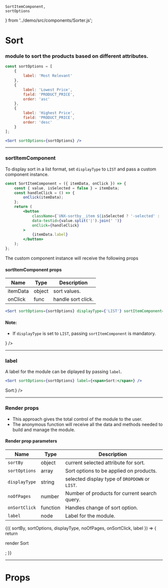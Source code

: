 
    SortItemComponent,
    sortOptions
} from '../demo/src/components/Sorter.js';

<Meta title="Sort" component={Sort} />

# Sort

### module to sort the products based on different attributes.

```js
const sortOptions = [
    {
        label: 'Most Relevant'
    },
    {
        label: 'Lowest Price',
        field: 'PRODUCT_PRICE',
        order: 'asc'
    },
    {
        label: 'Highest Price',
        field: 'PRODUCT_PRICE',
        order: 'desc'
    }
];
```

```jsx
<Sort sortOptions={sortOptions} />
```

<Preview>
    <Story name="default">
        <UnbxdSearchWrapper siteKey={siteKey} apiKey={apiKey}>
            <Sort sortOptions={sortOptions} />
            <Products attributesMap={attributesMap} />
            <div className="hidden">
                <SearchBox defaultSearch={defaultSearch} />
            </div>
        </UnbxdSearchWrapper>
    </Story>
</Preview>

---

### sortItemComponent

To display sort in a list format, set `displayType` to `LIST` and pass a custom component instance.

```jsx
const SortItemComponent = ({ itemData, onClick }) => {
    const { value, isSelected = false } = itemData;
    const handleClick = () => {
        onClick(itemData);
    };
    return (
        <button
            className={`UNX-sortby__item ${isSelected ? '-selected' : ''}`}
            data-testid={value.split('|').join(' ')}
            onClick={handleClick}
        >
            {itemData.label}
        </button>
    );
};
```

The custom component instance will receive the following props

#### sortItemComponent props

| Name     | Type   | Description        |
| -------- | ------ | ------------------ |
| itemData | object | sort values.       |
| onClick  | func   | handle sort click. |

```jsx
<Sort sortOptions={sortOptions} displayType={'LIST'} sortItemComponent={<SortItemComponent />} />
```

#### Note:

-   If `displayType` is set to `LIST`, passing `sortItemComponent` is mandatory.

<Preview>
    <Story name="with displayType">
        <UnbxdSearchWrapper siteKey={siteKey} apiKey={apiKey}>
            <Sort
                sortOptions={sortOptions}
                displayType={'LIST'}
                sortItemComponent={<SortItemComponent />}
            />
            <Products attributesMap={attributesMap} />
            <div className="hidden">
                <SearchBox defaultSearch={defaultSearch} />
            </div>
        </UnbxdSearchWrapper>
    </Story>
</Preview>

---

### label

A label for the module can be diplayed by passing `label`.

```jsx
<Sort sortOptions={sortOptions} label={<span>Sort:</span>} />
```

<Preview>
    <Story name="with label">
        <UnbxdSearchWrapper siteKey={siteKey} apiKey={apiKey}>
            <Sort sortOptions={sortOptions} label={<span>Sort:</span>} />
            <Products attributesMap={attributesMap} />
            <div className="hidden">
                <SearchBox defaultSearch={defaultSearch} />
            </div>
        </UnbxdSearchWrapper>
    </Story>
</Preview>

---

### Render props

-   This approach gives the total control of the module to the user.
-   The anonymous function will receive all the data and methods needed to build and manage the module.

#### Render prop parameters

| Name          | Type     | Description                                    |
| ------------- | -------- | ---------------------------------------------- |
| `sortBy`      | object   | current selected attribute for sort.           |
| `sortOptions` | array    | Sort options to be applied on products.        |
| `displayType` | string   | selected display type of `DROPDOWN` or `LIST`. |
| `noOfPages`   | number   | Number of products for current search query.   |
| `onSortClick` | function | Handles change of sort option.                 |
| `label`       | node     | Label for the module.                          |

<Preview>
    <Story name="with render props">
        <UnbxdSearchWrapper siteKey={siteKey} apiKey={apiKey}>
            <Sort sortOptions={sortOptions}>
                {({
                    sortBy,
                    sortOptions,
                    displayType,
                    noOfPages,
                    onSortClick,
                    label
                }) => {
                    return <p>render Sort</p>;
                }}
            </Sort>
            <Products attributesMap={attributesMap} />
            <div className="hidden">
                <SearchBox defaultSearch={defaultSearch} />
            </div>
        </UnbxdSearchWrapper>
    </Story>
</Preview>

---

# Props

<Props of={Sort} />
